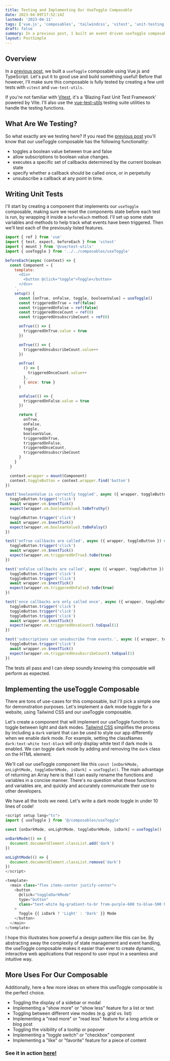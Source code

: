 ```yaml
---
title: Testing and Implementing Our UseToggle Composable
date: 2023-04-09T17:52:14Z
lastmod: '2023-04-11'
tags: ['vue.js', 'composables', 'tailwindcss', 'vitest', 'unit-testing']
draft: false
summary: In a previous post, I built an event driven useToggle composable with Vue and TypeScript. Now I'll set up some unit tests, and use it in the real world. Join me!
layout: PostSimple
---
```


## Overview

In a <a href="/blog/vue-composables/use-toggle/creating-a-use-toggle-composable">previous post</a>, we built a `useToggle` composable using Vue.js and TypeScript. Let's put it to good use and build something useful! Before that however, I'll make sure this composable is fully tested by creating a few unit tests with `vitest` and `vue-test-utils`.

If you're not familiar with [Vitest](https://vitest.dev/), it's a 'Blazing Fast Unit Test Framework' powered by Vite. I'll also use the [vue-test-utils](https://test-utils.vuejs.org/) testing suite utilities to handle the testing functions.

<TOCInline asDisclosure toc={props.toc} exclude="Overview" toHeading={2} />

## What Are We Testing?

So what exactly are we testing here? If you read the <a href="/blog/vue-composables/use-toggle/creating-a-use-toggle-composable">previous post</a> you'll know that our useToggle composable has the following functionality:

- toggles a boolean value between true and false
- allow subscriptions to boolean value changes.
- executes a specific set of callbacks determined by the current boolean state
- specify whether a callback should be called once, or in perpetuity
- unsubscribe a callback at any point in time.

## Writing Unit Tests

I'll start by creating a component that implements our `useToggle` composable, making sure we reset the components state before each test is run, by wrapping it inside a `beforeEach` method. I'll set up some state variables and methods to help track what events have been triggered. Then we'll test each of the previously listed features.

```typescript:useToggle.spec.js showLineNumbers
import { ref } from 'vue'
import { test, expect, beforeEach } from 'vitest'
import { mount } from '@vue/test-utils'
import { useToggle } from '../../composables/useToggle'

beforeEach(async (context) => {
  const Component = {
    template: `
      <div>
        <button @click="toggle">Toggle</button>
      </div>
    `,
    setup() {
      const [onTrue, onFalse, toggle, booleanValue] = useToggle()
      const triggeredOnTrue = ref(false)
      const triggeredOnFalse = ref(false)
      const triggeredOnceCount = ref(0)
      const triggeredUnsubscribeCount = ref(0)

      onTrue(() => {
        triggeredOnTrue.value = true
      })

      onTrue(() => {
        triggeredUnsubscribeCount.value++
      })

      onTrue(
        () => {
          triggeredOnceCount.value++
        },
        { once: true }
      )

      onFalse(() => {
        triggeredOnFalse.value = true
      })

      return {
        onTrue,
        onFalse,
        toggle,
        booleanValue,
        triggeredOnTrue,
        triggeredOnFalse,
        triggeredOnceCount,
        triggeredUnsubscribeCount
      }
    }
  }

  context.wrapper = mount(Component)
  context.toggleButton = context.wrapper.find('button')
})

test('booleanValue is correctly toggled', async ({ wrapper, toggleButton }) => {
  toggleButton.trigger('click')
  await wrapper.vm.$nextTick()
  expect(wrapper.vm.booleanValue).toBeTruthy()

  toggleButton.trigger('click')
  await wrapper.vm.$nextTick()
  expect(wrapper.vm.booleanValue).toBeFalsy()
})

test('onTrue callbacks are called', async ({ wrapper, toggleButton }) => {
  toggleButton.trigger('click')
  await wrapper.vm.$nextTick()
  expect(wrapper.vm.triggeredOnTrue).toBe(true)
})

test('onFalse callbacks are called', async ({ wrapper, toggleButton }) => {
  toggleButton.trigger('click')
  toggleButton.trigger('click')
  await wrapper.vm.$nextTick()
  expect(wrapper.vm.triggeredOnFalse).toBe(true)
})

test('once callbacks are only called once', async ({ wrapper, toggleButton }) => {
  toggleButton.trigger('click')
  toggleButton.trigger('click')
  toggleButton.trigger('click')
  await wrapper.vm.$nextTick()
  expect(wrapper.vm.triggeredOnceCount).toEqual(1)
})

test('subscriptions can unsubscribe from events.', async ({ wrapper, toggleButton }) => {
  toggleButton.trigger('click')
  await wrapper.vm.$nextTick()
  expect(wrapper.vm.triggeredUnsubscribeCount).toEqual(1)
})
```

The tests all pass and I can sleep soundly knowing this composable will perform as expected.

## Implementing the useToggle Composable

There are tons of use-cases for this composable, but I'll pick a simple one for demonstration purposes. Let's implement a dark mode toggle for a website, using Tailwind CSS and our useToggle composable.

Let's create a component that will implement our useToggle function to toggle between light and dark modes. [Tailwind CSS](https://tailwindcss.com/docs/dark-mode) simplifies the process by including a `dark` variant that can be used to style our app differently when we enable dark mode. For example, setting the classNames `dark:text-white text-black` will only display white text if dark mode is enabled. We can toggle dark mode by adding and removing the `dark` class on the HTML element.

We'll call our useToggle component like this `const [onDarkMode, onLightMode, toggleDarkMode, isDark] = useToggle()`. The main advantage of returning an Array here is that I can easily rename the functions and variables in a concise manner. There's no question what these functions and variables are, and quickly and accurately communicate their use to other developers.

We have all the tools we need. Let's write a dark mode toggle in under 10 lines of code!

```js
<script setup lang="ts">
import { useToggle } from '@/composables/useToggle'

const [onDarkMode, onLightMode, toggleDarkMode, isDark] = useToggle()

onDarkMode(() => {
  document.documentElement.classList.add('dark')
})

onLightMode(() => {
  document.documentElement.classList.remove('dark')
})
</script>

<template>
  <main class="flex items-center justify-center">
    <button
      @click="toggleDarkMode"
      type="button"
      class="text-white bg-gradient-to-br from-purple-600 to-blue-500 hover:bg-gradient-to-bl focus:ring-4 focus:outline-none focus:ring-blue-300 dark:focus:ring-blue-800 font-medium rounded-lg text-sm px-5 py-2.5 text-center mr-2 mb-2"
    >
      Toggle {{ isDark ? 'Light' : 'Dark' }} Mode
    </button>
  </main>
</template>

```

I hope this illustrates how powerful a design pattern like this can be. By abstracting away the complexity of state management and event handling, the useToggle composable makes it easier than ever to create dynamic, interactive web applications that respond to user input in a seamless and intuitive way.

## More Uses For Our Composable

Additionally, here a few more ideas on where this useToggle composable is the perfect choice.

- Toggling the display of a sidebar or modal
- Implementing a "show more" or "show less" feature for a list or text
- Toggling between different view modes (e.g. grid vs. list)
- Implementing a "read more" or "read less" feature for a long article or blog post
- Toggling the visibility of a tooltip or popover
- Implementing a "toggle switch" or "checkbox" component
- Implementing a "like" or "favorite" feature for a piece of content

### See it in action [here!](https://codesandbox.io/p/github/adrienhobbs/composable-tests/main?file=%2FREADME.md&layout=%257B%2522activeFilepath%2522%253A%2522%252Fsrc%252Fviews%252FHomeView.vue%2522%252C%2522openFiles%2522%253A%255B%255D%252C%2522sidebarPanel%2522%253A%2522EXPLORER%2522%252C%2522gitSidebarPanel%2522%253A%2522COMMIT%2522%252C%2522fullScreenDevtools%2522%253Afalse%252C%2522rootPanelGroup%2522%253A%257B%2522direction%2522%253A%2522vertical%2522%252C%2522type%2522%253A%2522PANEL_GROUP%2522%252C%2522id%2522%253A%2522DEVTOOLS_PANELS%2522%252C%2522panels%2522%253A%255B%257B%2522type%2522%253A%2522PANEL%2522%252C%2522panelType%2522%253A%2522TABS%2522%252C%2522id%2522%253A%2522clh8898gh00jt3b6mfv9ry069%2522%257D%255D%252C%2522sizes%2522%253A%255B100%255D%257D%252C%2522tabbedPanels%2522%253A%257B%2522clh8898gh00jt3b6mfv9ry069%2522%253A%257B%2522tabs%2522%253A%255B%257B%2522id%2522%253A%2522clh8898gh00js3b6m01oarken%2522%252C%2522type%2522%253A%2522TASK_PORT%2522%252C%2522port%2522%253A5173%252C%2522taskId%2522%253A%2522dev%2522%252C%2522path%2522%253A%2522%252F%2522%257D%255D%252C%2522id%2522%253A%2522clh8898gh00jt3b6mfv9ry069%2522%252C%2522activeTabId%2522%253A%2522clh8898gh00js3b6m01oarken%2522%257D%257D%252C%2522showSidebar%2522%253Atrue%252C%2522showDevtools%2522%253Atrue%252C%2522sidebarPanelSize%2522%253A15%252C%2522editorPanelSize%2522%253A35.62728380024361%252C%2522devtoolsPanelSize%2522%253A47.42387332521315%257D)
